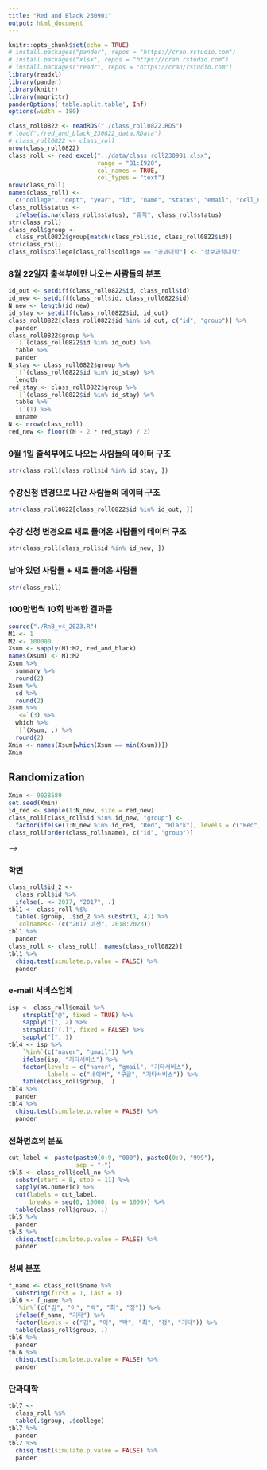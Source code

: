 ```yaml
---
title: "Red and Black 230901"
output: html_document
---
```


```r
knitr::opts_chunk$set(echo = TRUE)
# install.packages("pander", repos = "https://cran.rstudio.com")
# install.packages("xlsx", repos = "https://cran.rstudio.com")
# install.packages("readr", repos = "https://cran/rstudio.com")
library(readxl)
library(pander)
library(knitr)
library(magrittr)
panderOptions('table.split.table', Inf)
options(width = 180)
```

<!--
### Data
-->

```r
class_roll0822 <- readRDS("./class_roll0822.RDS")
# load("./red_and_black_230822_data.RData")
# class_roll0822 <- class_roll
nrow(class_roll0822)
class_roll <- read_excel("../data/class_roll230901.xlsx",
                         range = "B1:I920",
                         col_names = TRUE,
                         col_types = "text")
nrow(class_roll)
names(class_roll) <- 
  c("college", "dept", "year", "id", "name", "status", "email", "cell_no")
class_roll$status <- 
  ifelse(is.na(class_roll$status), "휴학", class_roll$status)
str(class_roll)
class_roll$group <- 
  class_roll0822$group[match(class_roll$id, class_roll0822$id)]
str(class_roll)
class_roll$college[class_roll$college == "공과대학"] <- "정보과학대학"
```

### 8월 22일자 출석부에만 나오는 사람들의 분포

```r
id_out <- setdiff(class_roll0822$id, class_roll$id)
id_new <- setdiff(class_roll$id, class_roll0822$id)
N_new <- length(id_new)
id_stay <- setdiff(class_roll0822$id, id_out)
class_roll0822[class_roll0822$id %in% id_out, c("id", "group")] %>%
  pander
class_roll0822$group %>%
  `[`(class_roll0822$id %in% id_out) %>%
  table %>%
  pander
N_stay <- class_roll0822$group %>%
  `[`(class_roll0822$id %in% id_stay) %>%
  length
red_stay <- class_roll0822$group %>%
  `[`(class_roll0822$id %in% id_stay) %>%
  table %>%
  `[`(1) %>%
  unname
N <- nrow(class_roll)
red_new <- floor((N - 2 * red_stay) / 2)
```

### 9월 1일 출석부에도 나오는 사람들의 데이터 구조

```r
str(class_roll[class_roll$id %in% id_stay, ])
```

### 수강신청 변경으로 나간 사람들의 데이터 구조

```r
str(class_roll0822[class_roll0822$id %in% id_out, ])
```

### 수강 신청 변경으로 새로 들어온 사람들의 데이터 구조

```r
str(class_roll[class_roll$id %in% id_new, ])
```

### 남아 있던 사람들 + 새로 들어온 사람들

```r
str(class_roll)
```

### 100만번씩 10회 반복한 결과를 

```r
source("./RnB_v4_2023.R")
M1 <- 1
M2 <- 100000
Xsum <- sapply(M1:M2, red_and_black)
names(Xsum) <- M1:M2
Xsum %>%
  summary %>%
  round(2) 
Xsum %>%
  sd %>%
  round(2)
Xsum %>%
  `<=`(3) %>%
  which %>%
  `[`(Xsum, .) %>%
  round(2)
Xmin <- names(Xsum[which(Xsum == min(Xsum))])
Xmin
```

## Randomization

```r
Xmin <- 9028589
set.seed(Xmin)
id_red <- sample(1:N_new, size = red_new)
class_roll[class_roll$id %in% id_new, "group"] <- 
  factor(ifelse(1:N_new %in% id_red, "Red", "Black"), levels = c("Red", "Black")) 
class_roll[order(class_roll$name), c("id", "group")]
```
-->

### 학번

```r
class_roll$id_2 <-
  class_roll$id %>%
  ifelse(. <= 2017, "2017", .)
tbl1 <- class_roll %$%
  table(.$group, .$id_2 %>% substr(1, 4)) %>%
  `colnames<-`(c("2017 이전", 2018:2023)) 
tbl1 %>%
  pander
class_roll <- class_roll[, names(class_roll0822)]
tbl1 %>%
  chisq.test(simulate.p.value = FALSE) %>%
  pander
```

<!--
### 학번 홀짝

```r
tbl2 <- class_roll$id %>%
  as.numeric %>%
  `%%`(2) %>%
  factor(levels = c(1, 0), labels = c("홀", "짝")) %>%
  table(class_roll$group, .) 
tbl2 %>%
  pander
tbl2 %>%
  chisq.test(simulate.p.value = FALSE) %>%
  pander
```

### 학적 상태

```r
tbl3 <- class_roll$status %>%
  table(class_roll$group, .) 
tbl3 %>%
  pander
X3min <- tbl3 %>%
  chisq.test(simulate.p.value = TRUE) %>%
  `[[`(1)
X3min
```
-->

### e-mail 서비스업체

```r
isp <- class_roll$email %>%
    strsplit("@", fixed = TRUE) %>%
    sapply("[", 2) %>%
    strsplit("[.]", fixed = FALSE) %>%
    sapply("[", 1)
tbl4 <- isp %>%
    `%in%`(c("naver", "gmail")) %>%
    ifelse(isp, "기타서비스") %>%
    factor(levels = c("naver", "gmail", "기타서비스"),
           labels = c("네이버", "구글", "기타서비스")) %>%
    table(class_roll$group, .)  
tbl4 %>%
  pander
tbl4 %>%
  chisq.test(simulate.p.value = FALSE) %>%
  pander
```

### 전화번호의 분포

```r
cut_label <- paste(paste0(0:9, "000"), paste0(0:9, "999"), 
                   sep = "~")
tbl5 <- class_roll$cell_no %>%
  substr(start = 8, stop = 11) %>%
  sapply(as.numeric) %>%
  cut(labels = cut_label, 
      breaks = seq(0, 10000, by = 1000)) %>%
  table(class_roll$group, .) 
tbl5 %>%
  pander
tbl5 %>%
  chisq.test(simulate.p.value = FALSE) %>%
  pander
```
    
### 성씨 분포

```r
f_name <- class_roll$name %>%
  substring(first = 1, last = 1) 
tbl6 <- f_name %>%
  `%in%`(c("김", "이", "박", "최", "정")) %>%
  ifelse(f_name, "기타") %>%
  factor(levels = c("김", "이", "박", "최", "정", "기타")) %>%
  table(class_roll$group, .) 
tbl6 %>%
  pander
tbl6 %>%
  chisq.test(simulate.p.value = FALSE) %>%
  pander
```

### 단과대학

```r
tbl7 <- 
  class_roll %$%
  table(.$group, .$college) 
tbl7 %>%
  pander
tbl7 %>%
  chisq.test(simulate.p.value = FALSE) %>%
  pander
```

<!--
### Sum of Chi_Squares

```r
Xsum_min <- X1min + X2min + X4min + X5min + X6min + X7min
Xsum_min
```

### 전체 출석부

```r
class_roll %$%
  order(.$name) %>%
  class_roll[., c("id", "name", "group")] %>%
  pander(caption = "가나다순", row.names = FALSE)
```

<P style="page-break-before:always">

```r
class_roll %$%
  order(.$group, .$name) %>%
  class_roll[., c("group", "id", "name")] %>%
  subset(.$group == "Red", select = c("id", "name")) %>%
  pander(caption = "Red")
class_roll %$%
  order(.$group, .$name) %>%
  class_roll[., c("group", "id", "name")] %>%
  subset(.$group == "Black", select = c("id", "name")) %>%
  pander(caption = "Black")
```

<P style="page-break-before:always">

```r
class_roll %>%
  `[`(.$id %>% order, c("id", "group")) %>%
  saveRDS(file = "./class_id_group230901.RDS")
save.image("./red_and_black_230901_data.RData")
```
-->